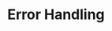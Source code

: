 ---
id: "php_tf_hard_009"
questionType: "TRUE_FALSE"
title: "Error Handling"
statement: "All PHP errors are instances of the Exception class."
difficulty: "HARD"
category: "PHP"
correctAnswer: false
explanation: "PHP errors may be instances of Error or Exception, depending on the context."
---